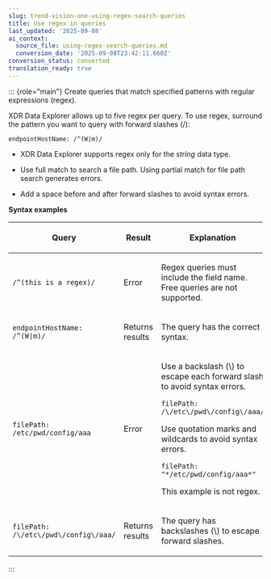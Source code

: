 ```yaml
---
slug: trend-vision-one-using-regex-search-queries
title: Use regex in queries
last_updated: '2025-09-08'
ai_context:
  source_file: using-regex-search-queries.md
  conversion_date: '2025-09-08T23:42:11.660Z'
conversion_status: converted
translation_ready: true
---
```


::: {role="main"}
Create queries that match specified patterns with regular expressions (regex).

XDR Data Explorer allows up to five regex per query. To use regex, surround the pattern you want to query with forward slashes (/):

``` codeblock
endpointHostName: /^(W|m)/
```

- XDR Data Explorer supports regex only for the *string* data type.

- Use full match to search a file path. Using partial match for file path search generates errors.

- Add a space before and after forward slashes to avoid syntax errors.

**Syntax examples**

<table>
<colgroup>
<col style="width: 23%" />
<col style="width: 11%" />
<col style="width: 66%" />
</colgroup>
<thead>
<tr>
<th><p>Query</p></th>
<th><p>Result</p></th>
<th><p>Explanation</p></th>
</tr>
</thead>
<tbody>
<tr>
<td><pre class="codeblock"><code>/^(this is a regex)/</code></pre></td>
<td><p>Error</p></td>
<td><p>Regex queries must include the field name. Free queries are not supported.</p></td>
</tr>
<tr>
<td><pre class="codeblock"><code>endpointHostName: /^(W|m)/</code></pre></td>
<td><p>Returns results</p></td>
<td><p>The query has the correct syntax.</p></td>
</tr>
<tr>
<td><pre class="codeblock"><code>filePath: /etc/pwd/config/aaa</code></pre></td>
<td><p>Error</p></td>
<td><p>Use a backslash (\) to escape each forward slash to avoid syntax errors.</p>
<pre class="codeblock"><code>filePath: /\/etc\/pwd\/config\/aaa/</code></pre>
<p>Use quotation marks and wildcards to avoid syntax errors.</p>
<pre class="codeblock"><code>filePath: &quot;*/etc/pwd/config/aaa*&quot;</code></pre>
<p>This example is not regex.</p></td>
</tr>
<tr>
<td><pre class="codeblock"><code>filePath: /\/etc\/pwd\/config\/aaa/</code></pre></td>
<td>Returns results</td>
<td><p>The query has backslashes (\) to escape forward slashes.</p></td>
</tr>
</tbody>
</table>
:::
